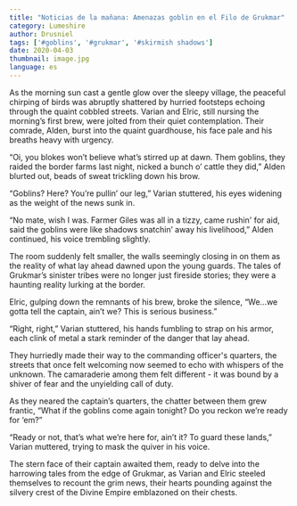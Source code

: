```yaml
---
title: "Noticias de la mañana: Amenazas goblin en el Filo de Grukmar"
category: Lumeshire
author: Drusniel
tags: ['#goblins', '#grukmar', '#skirmish shadows']
date: 2020-04-03
thumbnail: image.jpg
language: es
---
```


As the morning sun cast a gentle glow over the sleepy village, the peaceful chirping of birds was abruptly shattered by hurried footsteps echoing through the quaint cobbled streets. Varian and Elric, still nursing the morning’s first brew, were jolted from their quiet contemplation. Their comrade, Alden, burst into the quaint guardhouse, his face pale and his breaths heavy with urgency.

“Oi, you blokes won’t believe what’s stirred up at dawn. Them goblins, they raided the border farms last night, nicked a bunch o’ cattle they did,” Alden blurted out, beads of sweat trickling down his brow.

“Goblins? Here? You’re pullin’ our leg,” Varian stuttered, his eyes widening as the weight of the news sunk in.

“No mate, wish I was. Farmer Giles was all in a tizzy, came rushin' for aid, said the goblins were like shadows snatchin’ away his livelihood,” Alden continued, his voice trembling slightly.

The room suddenly felt smaller, the walls seemingly closing in on them as the reality of what lay ahead dawned upon the young guards. The tales of Grukmar’s sinister tribes were no longer just fireside stories; they were a haunting reality lurking at the border.

Elric, gulping down the remnants of his brew, broke the silence, “We...we gotta tell the captain, ain’t we? This is serious business.”

“Right, right,” Varian stuttered, his hands fumbling to strap on his armor, each clink of metal a stark reminder of the danger that lay ahead.

They hurriedly made their way to the commanding officer's quarters, the streets that once felt welcoming now seemed to echo with whispers of the unknown. The camaraderie among them felt different - it was bound by a shiver of fear and the unyielding call of duty.

As they neared the captain’s quarters, the chatter between them grew frantic, “What if the goblins come again tonight? Do you reckon we’re ready for ‘em?”

“Ready or not, that’s what we’re here for, ain’t it? To guard these lands,” Varian muttered, trying to mask the quiver in his voice.

The stern face of their captain awaited them, ready to delve into the harrowing tales from the edge of Grukmar, as Varian and Elric steeled themselves to recount the grim news, their hearts pounding against the silvery crest of the Divine Empire emblazoned on their chests.